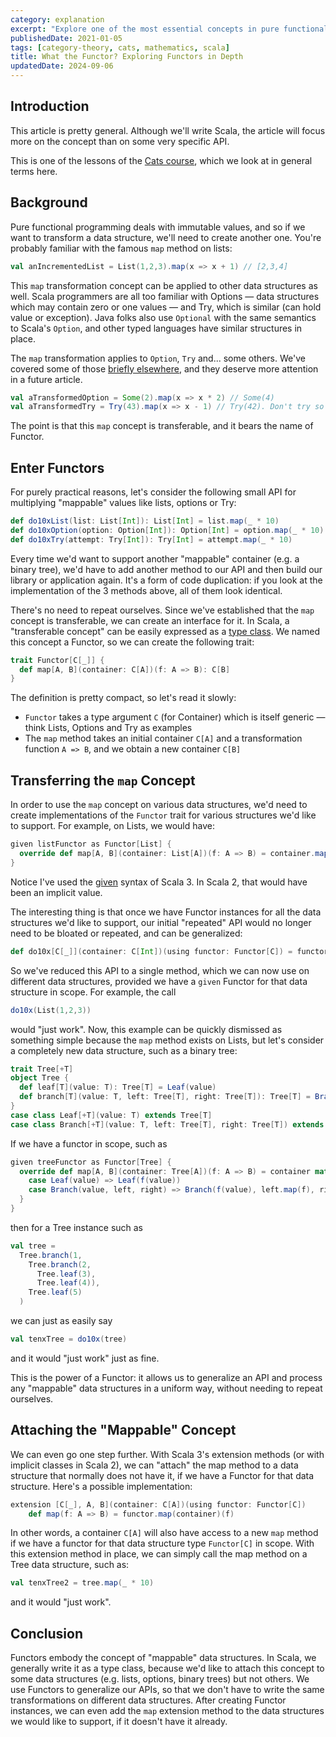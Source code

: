 ```yaml
---
category: explanation
excerpt: "Explore one of the most essential concepts in pure functional programming: the Functor, a crucial but abstract idea that will challenge your understanding"
publishedDate: 2021-01-05
tags: [category-theory, cats, mathematics, scala]
title: What the Functor? Exploring Functors in Depth
updatedDate: 2024-09-06
---
```


## Introduction

This article is pretty general. Although we'll write Scala, the article will focus more on the concept than on some very specific API.

This is one of the lessons of the [Cats course](/courses/cats), which we look at in general terms here.

## Background

Pure functional programming deals with immutable values, and so if we want to transform a data structure, we'll need to create another one. You're probably familiar with the famous `map` method on lists:

```scala
val anIncrementedList = List(1,2,3).map(x => x + 1) // [2,3,4]
```

This `map` transformation concept can be applied to other data structures as well. Scala programmers are all too familiar with Options &mdash; data structures which may contain zero or one values &mdash; and Try, which is similar (can hold value or exception). Java folks also use `Optional` with the same semantics to Scala's `Option`, and other typed languages have similar structures in place.

The `map` transformation applies to `Option`, `Try` and... some others. We've covered some of those [briefly elsewhere](/articles/an-introduction-to-monads-in-scala), and they deserve more attention in a future article.

```scala
val aTransformedOption = Some(2).map(x => x * 2) // Some(4)
val aTransformedTry = Try(43).map(x => x - 1) // Try(42). Don't try so hard.
```

The point is that this `map` concept is transferable, and it bears the name of Functor.

## Enter Functors

For purely practical reasons, let's consider the following small API for multiplying "mappable" values like lists, options or Try:

```scala
def do10xList(list: List[Int]): List[Int] = list.map(_ * 10)
def do10xOption(option: Option[Int]): Option[Int] = option.map(_ * 10)
def do10xTry(attempt: Try[Int]): Try[Int] = attempt.map(_ * 10)
```

Every time we'd want to support another "mappable" container (e.g. a binary tree), we'd have to add another method to our API and then build our library or application again. It's a form of code duplication: if you look at the implementation of the 3 methods above, all of them look identical.

There's no need to repeat ourselves. Since we've established that the `map` concept is transferable, we can create an interface for it. In Scala, a "transferable concept" can be easily expressed as a [type class](/articles/why-are-scala-type-classes-useful). We named this concept a Functor, so we can create the following trait:

```scala
trait Functor[C[_]] {
  def map[A, B](container: C[A])(f: A => B): C[B]
}
```

The definition is pretty compact, so let's read it slowly:

- `Functor` takes a type argument `C` (for Container) which is itself generic &mdash; think Lists, Options and Try as examples
- The `map` method takes an initial container `C[A]` and a transformation function `A => B`, and we obtain a new container `C[B]`

## Transferring the `map` Concept

In order to use the `map` concept on various data structures, we'd need to create implementations of the `Functor` trait for various structures we'd like to support. For example, on Lists, we would have:

```scala
given listFunctor as Functor[List] {
  override def map[A, B](container: List[A])(f: A => B) = container.map(f)
}
```

Notice I've used the [given](/articles/scala-3-given-and-using-clauses) syntax of Scala 3. In Scala 2, that would have been an implicit value.

The interesting thing is that once we have Functor instances for all the data structures we'd like to support, our initial "repeated" API would no longer need to be bloated or repeated, and can be generalized:

```scala
def do10x[C[_]](container: C[Int])(using functor: Functor[C]) = functor.map(container)(_ * 10)
```

So we've reduced this API to a single method, which we can now use on different data structures, provided we have a `given` Functor for that data structure in scope. For example, the call

```scala
do10x(List(1,2,3))
```

would "just work". Now, this example can be quickly dismissed as something simple because the `map` method exists on Lists, but let's consider a completely new data structure, such as a binary tree:

```scala
trait Tree[+T]
object Tree {
  def leaf[T](value: T): Tree[T] = Leaf(value)
  def branch[T](value: T, left: Tree[T], right: Tree[T]): Tree[T] = Branch(value, left, right)
}
case class Leaf[+T](value: T) extends Tree[T]
case class Branch[+T](value: T, left: Tree[T], right: Tree[T]) extends Tree[T]
```

If we have a functor in scope, such as

```scala
given treeFunctor as Functor[Tree] {
  override def map[A, B](container: Tree[A])(f: A => B) = container match {
    case Leaf(value) => Leaf(f(value))
    case Branch(value, left, right) => Branch(f(value), left.map(f), right.map(f))
  }
}
```

then for a Tree instance such as

```scala
val tree =
  Tree.branch(1,
    Tree.branch(2,
      Tree.leaf(3),
      Tree.leaf(4)),
    Tree.leaf(5)
  )
```

we can just as easily say

```scala
val tenxTree = do10x(tree)
```

and it would "just work" just as fine.

This is the power of a Functor: it allows us to generalize an API and process any "mappable" data structures in a uniform way, without needing to repeat ourselves.

## Attaching the "Mappable" Concept

We can even go one step further. With Scala 3's extension methods (or with implicit classes in Scala 2), we can "attach" the map method to a data structure that normally does not have it, if we have a Functor for that data structure. Here's a possible implementation:

```scala
extension [C[_], A, B](container: C[A])(using functor: Functor[C])
    def map(f: A => B) = functor.map(container)(f)
```

In other words, a container `C[A]` will also have access to a new `map` method if we have a functor for that data structure type `Functor[C]` in scope. With this extension method in place, we can simply call the map method on a Tree data structure, such as:

```scala
val tenxTree2 = tree.map(_ * 10)
```

and it would "just work".

## Conclusion

Functors embody the concept of "mappable" data structures. In Scala, we generally write it as a type class, because we'd like to attach this concept to some data structures (e.g. lists, options, binary trees) but not others. We use Functors to generalize our APIs, so that we don't have to write the same transformations on different data structures. After creating Functor instances, we can even add the `map` extension method to the data structures we would like to support, if it doesn't have it already.
